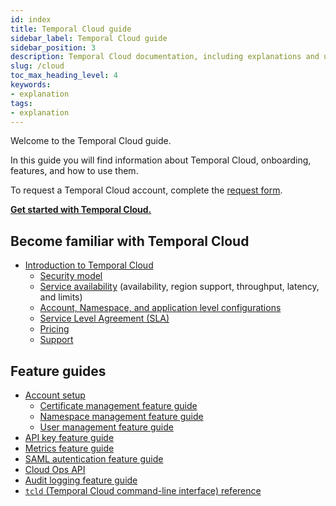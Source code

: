 ```yaml
---
id: index
title: Temporal Cloud guide
sidebar_label: Temporal Cloud guide
sidebar_position: 3
description: Temporal Cloud documentation, including explanations and usage.
slug: /cloud
toc_max_heading_level: 4
keywords:
- explanation
tags:
- explanation
---
```


<!-- THIS FILE IS GENERATED. DO NOT EDIT THIS FILE DIRECTLY -->

Welcome to the Temporal Cloud guide.

In this guide you will find information about Temporal Cloud, onboarding, features, and how to use them.

To request a Temporal Cloud account, complete the [request form](https://pages.temporal.io/cloud-request-access).

**[Get started with Temporal Cloud.](/cloud/get-started)**

## Become familiar with Temporal Cloud

- [Introduction to Temporal Cloud](/cloud/introduction)
  - [Security model](/cloud/security)
  - [Service availability](/cloud/service-availability) (availability, region support, throughput, latency, and limits)
  - [Account, Namespace, and application level configurations](/cloud/limits)
  - [Service Level Agreement (SLA)](/cloud/sla)
  - [Pricing](/cloud/pricing)
  - [Support](/cloud/support)

## Feature guides

- [Account setup](/cloud/account-setup)
  - [Certificate management feature guide](/cloud/certificates)
  - [Namespace management feature guide](/cloud/namespaces)
  - [User management feature guide](/cloud/users)
- [API key feature guide](/cloud/api-keys)
- [Metrics feature guide](/cloud/metrics)
- [SAML autentication feature guide](/cloud/saml)
- [Cloud Ops API](/ops)
- [Audit logging feature guide](/cloud/audit-logging)
- [`tcld` (Temporal Cloud command-line interface) reference](/cloud/tcld)

